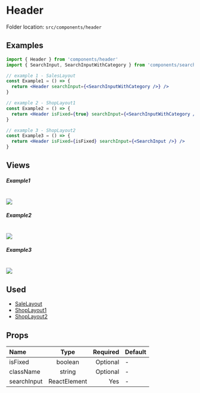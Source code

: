 # Header


<Callout>Folder location: `src/components/header`</Callout>

## Examples

```jsx
import { Header } from 'components/header'
import { SearchInput, SearchInputWithCategory } from 'components/search-box'

// example 1 - SalesLayout
const Example1 = () => {
  return <Header searchInput={<SearchInputWithCategory />} />
}

// example 2 - ShopLayout1
const Example2 = () => {
  return <Header isFixed={true} searchInput={<SearchInputWithCategory />} />
}

// example 3 - ShopLayout2
const Example3 = () => {
  return <Header isFixed={isFixed} searchInput={<SearchInput />} />
}
```

## Views

##### Example1

<br />
<img src="/header/header-1.png" />

##### Example2

<br />
<img src="/header/header-2.png" />

##### Example3

<br />
<img src="/header/header-3.png" />

## Used

- [SaleLayout](https://bazaar-doc.netlify.app/layouts/sale-layout)
- [ShopLayout1](https://bazaar-doc.netlify.app/layouts/shop-layout-1)
- [ShopLayout2](https://bazaar-doc.netlify.app/layouts/shop-layout-2)

## Props

| Name        |     Type     | Required | Default |
| :---------- | :----------: | -------: | ------- |
| isFixed     |   boolean    | Optional | -       |
| className   |    string    | Optional | -       |
| searchInput | ReactElement |      Yes | -       |
